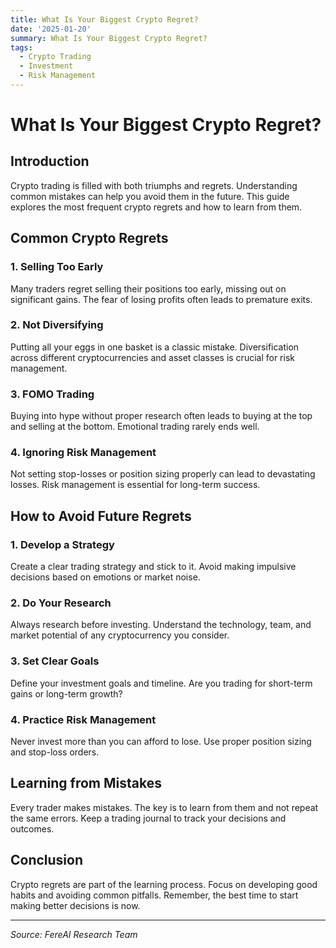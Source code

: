 ```yaml
---
title: What Is Your Biggest Crypto Regret?
date: '2025-01-20'
summary: What Is Your Biggest Crypto Regret?
tags:
  - Crypto Trading
  - Investment
  - Risk Management
---
```


# What Is Your Biggest Crypto Regret?

## Introduction

Crypto trading is filled with both triumphs and regrets. Understanding common mistakes can help you avoid them in the future. This guide explores the most frequent crypto regrets and how to learn from them.

## Common Crypto Regrets

### 1. Selling Too Early

Many traders regret selling their positions too early, missing out on significant gains. The fear of losing profits often leads to premature exits.

### 2. Not Diversifying

Putting all your eggs in one basket is a classic mistake. Diversification across different cryptocurrencies and asset classes is crucial for risk management.

### 3. FOMO Trading

Buying into hype without proper research often leads to buying at the top and selling at the bottom. Emotional trading rarely ends well.

### 4. Ignoring Risk Management

Not setting stop-losses or position sizing properly can lead to devastating losses. Risk management is essential for long-term success.

## How to Avoid Future Regrets

### 1. Develop a Strategy

Create a clear trading strategy and stick to it. Avoid making impulsive decisions based on emotions or market noise.

### 2. Do Your Research

Always research before investing. Understand the technology, team, and market potential of any cryptocurrency you consider.

### 3. Set Clear Goals

Define your investment goals and timeline. Are you trading for short-term gains or long-term growth?

### 4. Practice Risk Management

Never invest more than you can afford to lose. Use proper position sizing and stop-loss orders.

## Learning from Mistakes

Every trader makes mistakes. The key is to learn from them and not repeat the same errors. Keep a trading journal to track your decisions and outcomes.

## Conclusion

Crypto regrets are part of the learning process. Focus on developing good habits and avoiding common pitfalls. Remember, the best time to start making better decisions is now.

---

_Source: FereAI Research Team_
